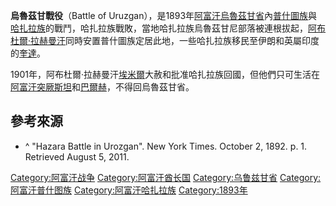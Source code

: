 '''烏魯茲甘戰役'''（Battle of Uruzgan），是1893年[[阿富汗|阿富汗]][[烏魯茲甘省|烏魯茲甘省]]內[[普什圖族|普什圖族]]與[[哈扎拉族|哈扎拉族]]的戰鬥，哈扎拉族戰敗，當地哈扎拉族烏魯茲甘尼部落被連根拔起，[[阿布杜爾·拉赫曼汗|阿布杜爾·拉赫曼汗]]同時安置普什圖族定居此地，一些哈扎拉族移民至伊朗和英屬印度的[[奎達|奎達]]。

1901年，阿布杜爾·拉赫曼汗[[埃米爾|埃米爾]]大赦和批准哈扎拉族回國，但他們只可生活在[[阿富汗突厥斯坦|阿富汗突厥斯坦]]和[[巴爾赫|巴爾赫]]，不得回烏魯茲甘省。

==參考來源==
*^ "Hazara Battle in Urozgan". New York Times. October 2, 1892. p. 1. Retrieved August 5, 2011.

[[Category:阿富汗战争|Category:阿富汗战争]]
[[Category:阿富汗酋长国|Category:阿富汗酋长国]]
[[Category:乌鲁兹甘省|Category:乌鲁兹甘省]]
[[Category:阿富汗普什图族|Category:阿富汗普什图族]]
[[Category:阿富汗哈扎拉族|Category:阿富汗哈扎拉族]]
[[Category:1893年|Category:1893年]]